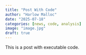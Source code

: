 ```yaml
---
title: "Post With Code"
author: "Harlow Malloc"
date: "2025-07-18"
categories: [news, code, analysis]
image: "image.jpg"
draft: true
---
```


This is a post with executable code.
